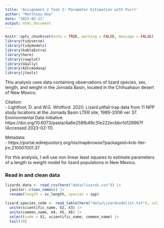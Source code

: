 ```yaml
---
title: 'Assignment 2 Task 2: Parameter Estimation with Purrr'
author: "Matthieu Huy"
date: "2023-02-11"
output: html_document
---
```


```r
knitr::opts_chunk$set(echo = TRUE, warning = FALSE, message = FALSE)
library(tidyverse)
library(tidymodels)
library(kableExtra)
library(here)
library(cowplot)
library(GGally)
library(AICcmodavg)
library(jtools)
```

This analysis uses data containing observations of lizard species, sex, length, and weight in the Jornada Basin, located in the Chihuahaun desert of New Mexico.

Citation:\
- Lightfoot, D. and W.G. Whitford. 2020. Lizard pitfall trap data from 11 NPP study locations at the Jornada Basin LTER site, 1989-2006 ver 37. Environmental Data Initiative. https://doi.org/10.6073/pasta/4a6e258fb49c31e222ecbbcfd128967f (Accessed 2023-02-11).


Metadata:\
- https://portal.edirepository.org/nis/mapbrowse?packageid=knb-lter-jrn.210007001.37


For this analysis, I will use non linear least squares to estimate parameters of a length to weight model for lizard populations in New Mexico. 

### Read in and clean data 

```r
lizards_data <- read_csv(here("data/lizards.csv")) |>
  janitor::clean_names() |>
  rename(length = sv_length, species = spp)

lizard_species_code <- read_table(here("data/Lizardcodelist.txt"), col_names = FALSE) |>
  unite(scientific_name, X2, X3) |>
  unite(common_name, X4, X5, X6) |>
  select(code = X1, scientific_name, common_name) |>
  tail(19)
```


